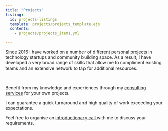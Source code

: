 ```yaml
---
title: "Projects"
listing:
  id: projects-listings
  template: projects/projects_template.ejs
  contents:
    - projects/projects_items.yml

---
```


Since 2016 I have worked on a number of different personal projects in technology startups and community building space. As a result, I have developed a very broad range of skills that allow me to compliment existing teams and an extensive network to tap for additional resources.

::: {#projects-listings}
:::

<br/>
<div class="alert alert-primary pt-3 pb-2 text-center">
  Benefit from my knowledge and experiences through my <a href="/consulting.html" class="alert-link">consulting services</a> for your own projects.
</div>


<div class="alert alert-success pt-3 pb-2 text-center">
  I can guarantee a quick turnaround and high quality of work exceeding your expectations.
</div>


<div class="alert alert-warning pt-3 pb-2 text-center">
  Feel free to organise an <a href="/contact.html#organise-introductionary-call" class="alert-link">introductionary call </a> with me to discuss your requirements.
</div>
